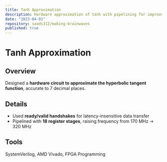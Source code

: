 ```yaml
---
title: Tanh Approximation
description: Hardware approximation of tanh with pipelining for improved performance.
date: "2023-04-01"
repository: saads312/making-brainwaves
published: true
---
```


# Tanh Approximation

## Overview
Designed a **hardware circuit to approximate the hyperbolic tangent function**, accurate to 7 decimal places.

## Details
- Used **ready/valid handshakes** for latency-insensitive data transfer  
- Pipelined with **18 register stages**, raising frequency from 170 MHz → 320 MHz  

## Tools
SystemVerilog, AMD Vivado, FPGA Programming
